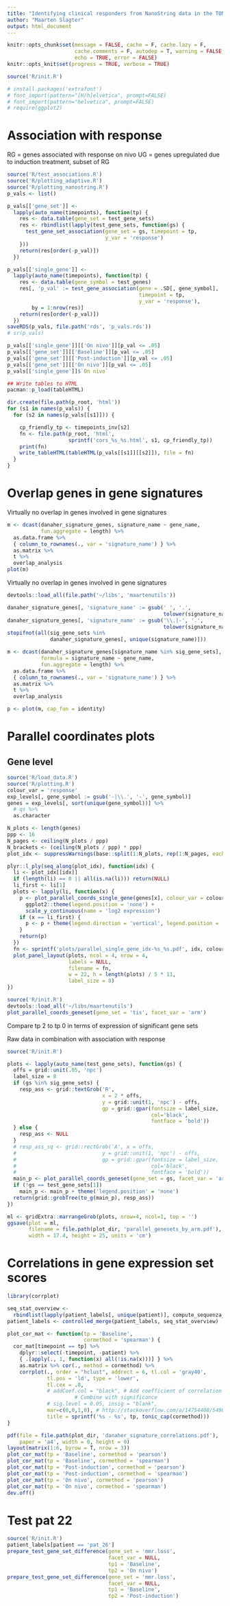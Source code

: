 ```yaml
---
title: "Identifying clinical responders from NanoString data in the TONIC trial"
author: "Maarten Slagter"
output: html_document
---
```


```r
knitr::opts_chunk$set(message = FALSE, cache = F, cache.lazy = F,
                      cache.comments = F, autodep = T, warning = FALSE,
                      echo = TRUE, error = FALSE)
knitr::opts_knit$set(progress = TRUE, verbose = TRUE)
```

```r
source('R/init.R')
```

```r
# install.packages('extrafont')
# font_import(pattern="[H/h]elvetica", prompt=FALSE)
# font_import(pattern="helvetica", prompt=FALSE)
# require(ggplot2)
```

# Association with response

RG = genes associated with response on nivo
UG = genes upregulated due to induction treatment, subset of RG

```r
source('R/test_associations.R')
source('R/plotting_adaptive.R')
source('R/plotting_nanostring.R')
p_vals <- list()

p_vals[['gene_set']] <-
  lapply(auto_name(timepoints), function(tp) {
    res <- data.table(gene_set = test_gene_sets)
    res <- rbindlist(lapply(test_gene_sets, function(gs) {
      test_gene_set_association(gene_set = gs, timepoint = tp,
                                y_var = 'response')
    }))
    return(res[order(-p_val)])
  })

p_vals[['single_gene']] <-
  lapply(auto_name(timepoints), function(tp) {
    res <- data.table(gene_symbol = test_genes)
    res[, 'p_val' := test_gene_association(gene = .SD[, gene_symbol],
                                           timepoint = tp,
                                           y_var = 'response'),
        by = 1:nrow(res)]
    return(res[order(-p_val)])
  })
saveRDS(p_vals, file.path('rds', 'p_vals.rds'))
# sr(p_vals)
```

```r
p_vals[['single_gene']][['On nivo']][p_val <= .05]
p_vals[['gene_set']][['Baseline']][p_val <= .05]
p_vals[['gene_set']][['Post-induction']][p_val <= .05]
p_vals[['gene_set']][['On nivo']][p_val <= .05]
p_vals[['single_gene']]$`On nivo`
```

```r
## Write tables to HTML
pacman::p_load(tableHTML)

dir.create(file.path(p_root, 'html'))
for (s1 in names(p_vals)) {
  for (s2 in names(p_vals[[s1]])) {

    cp_friendly_tp <- timepoints_inv[s2]
    fn <- file.path(p_root, 'html', 
                    sprintf('cors_%s_%s.html', s1, cp_friendly_tp))
    print(fn)
    write_tableHTML(tableHTML(p_vals[[s1]][[s2]]), file = fn)
  }
}
```

# Overlap genes in gene signatures

Virtually no overlap in genes involved in gene signatures

```r
m <- dcast(danaher_signature_genes, signature_name ~ gene_name,
           fun.aggregate = length) %>%
  as.data.frame %>%
  { column_to_rownames(., var = 'signature_name') } %>%
  as.matrix %>%
  t %>%
  overlap_analysis
plot(m)
```

Virtually no overlap in genes involved in gene signatures

```r
devtools::load_all(file.path('~/libs', 'maartenutils'))

danaher_signature_genes[, 'signature_name' := gsub(' ', '.',
                                                   tolower(signature_name))]
danaher_signature_genes[, 'signature_name' := gsub('\\.|-', '.',
                                                   tolower(signature_name))]
stopifnot(all(sig_gene_sets %in% 
              danaher_signature_genes[, unique(signature_name)]))

m <- dcast(danaher_signature_genes[signature_name %in% sig_gene_sets],
           formula = signature_name ~ gene_name,
           fun.aggregate = length) %>%
  as.data.frame %>%
  { column_to_rownames(., var = 'signature_name') } %>%
  as.matrix %>%
  t %>%
  overlap_analysis

p <- plot(m, cap_fun = identity)
```

# Parallel coordinates plots

## Gene level

```r
source('R/load_data.R')
source('R/plotting.R')
colour_var = 'response'
exp_levels[, gene_symbol := gsub('-|\\.', '-', gene_symbol)]
genes = exp_levels[, sort(unique(gene_symbol))] %>%
  # qs %>%
  as.character

N_plots <- length(genes)
ppp <- 16
N_pages <- ceiling(N_plots / ppp)
N_brackets <- (ceiling(N_plots / ppp) * ppp)
plot_idx <- suppressWarnings(base::split(1:N_plots, rep(1:N_pages, each = ppp)))

plyr::l_ply(seq_along(plot_idx), function(idx) {
  li <- plot_idx[[idx]]
  if (length(li) == 0 || all(is.na(li))) return(NULL)
  li_first <- li[1]
  plots <- lapply(li, function(x) {
    p <- plot_parallel_coords_single_gene(genes[x], colour_var = colour_var) +
      ggplot2::theme(legend.position = 'none') +
      scale_y_continuous(name = 'log2 expression')
    if (x == li_first) {
      p <- p + theme(legend.direction = 'vertical', legend.position = 'right')
    }
    return(p)
  })
  fn <- sprintf('plots/parallel_single_gene_idx-%s_%s.pdf', idx, colour_var)
  plot_panel_layout(plots, ncol = 4, nrow = 4,
                    labels = NULL,
                    filename = fn,
                    w = 22, h = length(plots) / 5 * 11,
                    label_size = 8)
})
```


```r
source('R/init.R')
devtools::load_all('~/libs/maartenutils')
plot_parallel_coords_geneset(gene_set = 'tis', facet_var = 'arm')
```

Compare tp 2 to tp 0 in terms of expression of significant gene sets

Raw data in combination with association with response

```r
source('R/init.R')

plots <- lapply(auto_name(test_gene_sets), function(gs) {
  offs = grid::unit(.05, 'npc')
  label_size = 8
  if (gs %in% sig_gene_sets) {
    resp_ass <- grid::textGrob('R',
                               x = 2 * offs,
                               y = grid::unit(1, 'npc') - offs,
                               gp = grid::gpar(fontsize = label_size,
                                               col='black',
                                               fontface = 'bold'))
  } else {
    resp_ass <- NULL
  }
  # resp_ass_sq <- grid::rectGrob('A', x = offs,
  #                            y = grid::unit(1, 'npc') - offs,
  #                            gp = grid::gpar(fontsize = label_size,
  #                                            col='black',
  #                                            fontface = 'bold'))
  main_p <- plot_parallel_coords_geneset(gene_set = gs, facet_var = 'arm')
  if (!gs == test_gene_sets[1])
    main_p <- main_p + theme('legend.position' = 'none')
  return(grid::grobTree(to_g(main_p), resp_ass))
})

ml <- gridExtra::marrangeGrob(plots, nrow=4, ncol=1, top = '')
ggsave(plot = ml,
       filename = file.path(plot_dir, 'parallel_genesets_by_arm.pdf'),
       width = 17.4, height = 25, units = 'cm')
```

# Correlations in gene expression set scores

```r
library(corrplot)

seq_stat_overview <- 
  rbindlist(lapply(patient_labels[, unique(patient)], compute_sequenza_stats))
patient_labels <- controlled_merge(patient_labels, seq_stat_overview)

plot_cor_mat <- function(tp = 'Baseline',
                         cormethod = 'spearman') {
  cor_mat[timepoint == tp] %>%
    dplyr::select(-timepoint, -patient) %>%
    { .[apply(., 1, function(x) all(!is.na(x)))] } %>%
    as.matrix %>% cor(., method = cormethod) %>%
    corrplot(., order = "hclust", addrect = 6, tl.col = 'gray40',
             tl.pos = 'ld', type = 'lower',
             tl.cex = .8,
             # addCoef.col = "black", # Add coefficient of correlation
                      # Combine with significance
             # sig.level = 0.05, insig = "blank",
             mar=c(0,0,1,0), # http://stackoverflow.com/a/14754408/54964
             title = sprintf('%s - %s', tp, tonic_cap(cormethod)))
}

pdf(file = file.path(plot_dir, 'danaher_signature_correlations.pdf'),
    paper = 'a4', width = 0, height = 0)
layout(matrix(1:6, byrow = T, nrow = 3))
plot_cor_mat(tp = 'Baseline', cormethod = 'pearson')
plot_cor_mat(tp = 'Baseline', cormethod = 'spearman')
plot_cor_mat(tp = 'Post-induction', cormethod = 'pearson')
plot_cor_mat(tp = 'Post-induction', cormethod = 'spearman')
plot_cor_mat(tp = 'On nivo', cormethod = 'pearson')
plot_cor_mat(tp = 'On nivo', cormethod = 'spearman')
dev.off()
```

# Test pat 22

```r
source('R/init.R')
patient_labels[patient == 'pat_26']
prepare_test_gene_set_difference(gene_set = 'mmr.loss',
                                 facet_var = NULL,
                                 tp1 = 'Baseline',
                                 tp2 = 'On nivo')
prepare_test_gene_set_difference(gene_set = 'mmr.loss',
                                 facet_var = NULL,
                                 tp1 = 'Baseline',
                                 tp2 = 'Post-induction')
```
